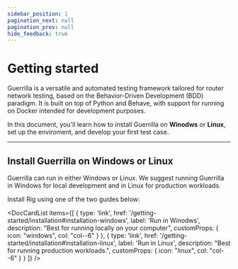 ```yaml
---
sidebar_position: 1
pagination_next: null
pagination_prev: null
hide_feedback: true
---
```



# Getting started

Guerrilla is a versatile and automated testing framework tailored for router network testing,  based on the Behavior-Driven Development (BDD) paradigm.
It is built on top of Python and Behave, with support for running on Docker intended for development purposes.



In this document, you'll learn how to install Guerrilla on **Winodws** or **Linux**, set up the enviroment, and develop your first test case.

<hr class="solid" />

## Install Guerrilla on Windows or Linux
Guerrilla can run in either Windows or Linux. We suggest running Guerrilla in Windows for local development
and in Linux for production workloads. 

Install Rig using one of the two guides below:

<DocCardList items={[
  {
    type: 'link',
    href: '/getting-started/installation#installation-windows',
    label: 'Run in Winodws',
    description: "Best for running locally on your computer",
    customProps: {
      icon: "windows",
      col: "col--6"
    }
  },
  {
    type: 'link',
    href: '/getting-started/installation#installation-linux',
    label: 'Run in Linux',
    description: "Best for running production workloads.",
    customProps: {
      icon: "linux",
      col: "col--6"
    }
  }
]} />



